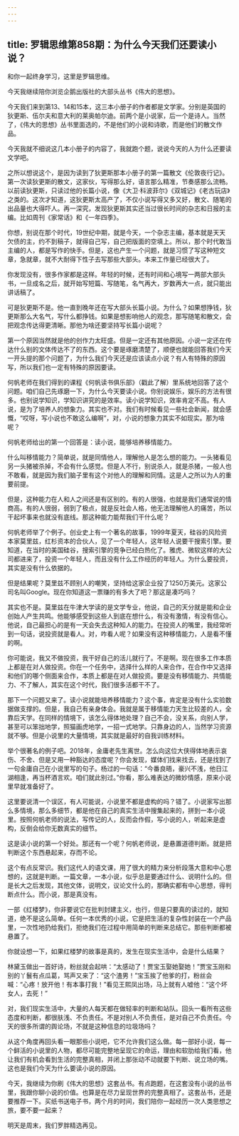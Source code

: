 ```yaml
---
---
---
```

title: 罗辑思维第858期：为什么今天我们还要读小说？
---

和你一起终身学习，这里是罗辑思维。

今天我继续陪你浏览企鹅出版社的大部头丛书《伟大的思想》。

今天我们来到第13、14和15本，这三本小册子的作者都是文学家。分别是英国的狄更斯、伍尔夫和意大利的莱奥帕尔迪。前两个是小说家，后一个是诗人。当然了，《伟大的思想》丛书里面选的，不是他们的小说和诗歌，而是他们的散文作品。

今天我就不细说这几本小册子的内容了，我就跑个题，说说今天的人为什么还要读文学吧。

之所以想说这个，是因为读到了狄更斯那本小册子的第一篇散文《伦敦夜行记》。第一次读狄更斯的散文，这家伙，写得那么好，语言那么精准，节奏感那么流畅。以前读狄更斯，只读过他的长篇小说，像《大卫·科波菲尔》《双城记》《老古玩店》之类的。这次才知道，这狄更斯太高产了，不仅小说写得又多又好，散文、随笔的出品量也大得吓人。再一深究，发现狄更斯其实还当过很长时间的杂志和日报的主编。比如周刊《家常话》和《一年四季》。

你想，别说在那个时代，19世纪中期，就是今天，一个杂志主编，基本就是天天欠债的主，约不到稿子，就得自己写，自己把版面的空填上。所以，那个时代敢当主编的人，都是写作的快手。但是，这也产生一个问题，就是习惯了写这种短文章，急就章，就不大耐得下性子去写那些大部头。本来工作量已经很大了。

你发现没有，很多作家都是这样。年轻的时候，还有时间和心境写一两部大部头书，一旦成名之后，就开始写短篇、写随笔，名气再大，岁数再大一点，就只能出讲话稿了。

可是狄更斯不是。他一直到晚年还在写大部头长篇小说。为什么？如果想挣钱，狄更斯那么大名气，写什么都挣钱。如果是想影响他人的观念，那写随笔和散文，会把观念传达得更清晰。那他为啥还要坚持写长篇小说呢？

第一个原因当然就是他的创作力太旺盛。但是一定还有其他原因。小说一定还在传达什么别的文体传达不了的东西。这个要是琢磨清楚了，顺便也就能回答我们今天一开头提的那个问题了，为什么我们今天还是应该读点小说？有人有特殊的原因写，所以我们也一定有特殊的原因要读。

何帆老师在我们得到的课程《何帆读书俱乐部》（戳此了解）里系统地回答了这个问题。咱们自己先琢磨一下，为什么今天要读小说。你别说娱乐，娱乐的方法有很多。也别说学知识，学知识讲究的是效率。读小说学知识，效率肯定不高。有人说，是为了培养人的想象力。其实也不对。我们有时候看见一些社会新闻，就会感慨，“哎呀，写小说也不敢这么编啊”，对，小说的想象力其实不如现实。那为啥呢？

何帆老师给出的第一个回答是：读小说，能够培养移情能力。

什么叫移情能力？简单说，就是同情他人，理解他人是怎么想的能力。一头猪看见另一头猪被杀掉，不会有什么感觉。但是人不行，别说杀人，就是杀猪，一般人也不敢看，就是因为我们脑子里有这个对他人的理解和同情。这是人之所以为人的重要前提。

但是，这种能力在人和人之间还是有区别的。有的人很强，也就是我们通常说的情商高。有的人很弱，弱到了极点，就是反社会人格，他无法理解他人的痛苦，所以干起坏事来也就没有底线。那这种能力能帮我们干什么呢？

何帆老师举了个例子。创业史上有一个著名的故事，1999年夏天，硅谷的风险资本家莫里兹，红杉资本的合伙人，见了一个年轻人，这年轻人说要干搜索引擎。要知道，在当时的美国硅谷，搜索引擎的竞争已经白热化了。雅虎、微软这样的大公司都进来了，投资一个年轻人，而且没有什么工作经历的年轻人。为什么要投资，其实是没有什么依据的。

但是结果呢？莫里兹不顾别人的嘲笑，坚持给这家企业投了1250万美元。这家公司名叫Google。现在你知道这一票赚的有多大了吧？那这是凑巧吗？

其实也不是。莫里兹在牛津大学读的是文学专业，他说，自己的天分就是能和企业创始人产生共鸣。他能够感受到这些人到底在想什么，有没有激情，有没有信心。他说，自己最担心的是有一天会失去这种知人的能力。在投资人的嘴里，我经常听到一句话，说投资就是看人。对，咋看人呢？如果没有这种移情能力，人是看不懂的啊。

你可能说，我又不做投资，我干好自己的活儿就行了。不是啊。现在很多工作本质上都是在对人做投资。你在一个任务中，选择什么样的人来合作，在合作中又选择和他们的哪个侧面来合作，本质上都是在对人做投资。要是没有移情能力、共情能力、不了解人，其实在这个时代，我们很多活都干不了。

那下一个问题又来了。读小说就能培养移情能力？这个事，肯定是没有什么实验数据做支撑的。但是，我自己有亲身体会。我就是属于移情能力天生比较差的人，全靠后天学。在同样的情境下，该怎么得体地处理？自己不会，没关系，向别人学，甚至可以笨拙地学，照猫画虎地学，一招一式地学。只靠身边的人，当然学习资源就不够。但是小说里的大量情境，其实就是最好的自我训练材料。

举个很著名的例子吧。2018年，金庸老先生离世。怎么向这位大侠得体地表示哀伤、不舍、但是又用一种豁达的态度呢？你会发现，媒体们找来找去，还是找到了一句金庸自己在小说里写的句子。杨过的一句话：“今番良晤，豪兴不浅，他日江湖相逢，再当杯酒言欢。咱们就此别过。”你看，那么难表达的微妙情感，原来小说里早就准备好了。

这里要说清一个误区，有人可能说，小说里不都是虚构的吗？错了。小说家写出那么多情境，那么多细节，都是他在自己的真实生活中搜集起来的，拼到一本小说里。按照何帆老师的说法，写传记的人，反而会作假，写小说的人，听起来是虚构，反倒会给你无数真实的细节。

这是读小说的第一个好处。那还有一个呢？何帆老师说，是悬置道德判断。就是把判断这个东西悬起来，存而不论。

这个有点反常识。我们这代人的语文课，用了很大的精力来分析段落大意和中心思想的，这就是判断。一篇文章，一本小说，似乎总是要通过什么、说明什么的。但是长大之后发现，其他文体，说明文，议论文什么的，那确实都有中心思想，得判断点什么。而小说，那是真没有。

一部《红楼梦》，你非要说它在批判封建主义，也行，但是只要真的读过的，就知道，绝不是这么简单。任何一本优秀的小说，它是把生活的复杂性封装在一个产品里，一次性地扔给我们，拒绝我们在过程中用简单的判断来总结它。那些判断都被悬置了。

你就设想一下，如果红楼梦的故事是真的，发生在现实生活中，会是什么结果？

林黛玉做出一首好诗，粉丝就会起哄：“太感动了！贾宝玉娶她娶她！”贾宝玉刚和别的丫鬟有点瓜葛，骂声又来了：“这个渣男！”宝玉挨了他爹的打，粉丝会喊：“心疼！放开他！有本事打我！”看见王熙凤出场，马上就有人嘘他：“这个坏女人，去死！”

对，我们现实生活中，大量的人每天都在做轻率的判断和站队。回头一看所有这些态度和判断，都很肤浅、不负责任。不是对别人不负责任，是对自己不负责任。今天的很多所谓的舆论场，不就是这种信息的垃圾场吗？

从这个角度再回头看一眼那些小说吧，它不允许我们这么做。每一部好小说，每一个鲜活的小说里的人物，都尽可能完整地呈现它的命运，理由和软肋给我们看，他让我们有机会看到生活的完整真相，并闭上那张动不动就要下判断、说立场的嘴。这也是我们今天为什么要读小说的原因。

今天，我继续为你刷《伟大的思想》这套丛书。有点跑题，在这套没有小说的丛书里，我跟你聊小说的价值。也算是在尽力呈现世界的完整真相了。这套丛书，还是要推荐一下。买纸书送电子书，两个月的时间，我们陪你一起经历一次人类思想之旅，要不要一起来？

明天是周末，我们罗胖精选再见。

